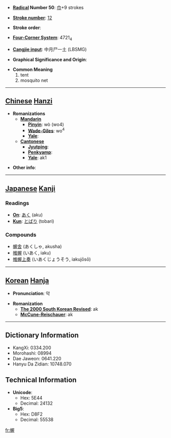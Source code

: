 * '''[[Wiktionary:Chinese radical index| Radical]] Number 50''': [[Wiktionary:Chinese radical index 巾|巾]]+9 strokes

* '''[[Wiktionary:Chinese total strokes index|Stroke number]]''': [[Wiktionary:Chinese total strokes index 12|12]]

* '''Stroke order''': 

* '''[[Wiktionary:Chinese four corner index|Four-Corner System]]''': 4721<sub>4</sub>

* '''[[Wiktionary:Chinese Cangjie index|Cangjie input]]''': 中月尸一土 (LBSMG)

* '''Graphical Significance and Origin''': 

* '''Common Meaning'''
*#tent
*# mosquito net


----

== [[Chinese]] [[Hanzi]] ==

* '''Romanizations'''
** '''[[Mandarin]]'''
*** '''[[Pinyin]]''': wò (wo4)
*** '''[[Wade-Giles]]''': wo<sup>4</sup>
*** '''[[Yale]]''': 
** '''[[Cantonese]]'''
*** '''[[Jyutping]]''':
*** '''[[Penkyamp]]''': 
*** '''[[Yale]]''': ak1

* '''Other info''': 

----

== [[Japanese]] [[Kanji]] ==

===Readings===
* '''[[On]]''': [[あく]] (aku)
* '''[[Kun]]''': [[とばり]] (tobari)
===Compounds===
*[[幄舎]] (あくしゃ, akusha)
*[[帷幄]]	(いあく, iaku)
*[[帷幄上奏]] (いあくじょうそう, iakujōsō)
----

== [[Korean]] [[Hanja]] ==

* '''Pronunciation''': 악

* '''Romanization'''
** '''[[The 2000 South Korean Revised Romanization|The 2000 South Korean Revised]]''': ak
** '''[[McCune-Reischauer]]''': ak

----

== Dictionary Information ==

* KangXi: 0334.200
* Morohashi: 08994
* Dae Jaweon: 0641.220
* Hanyu Da Zidian: 10748.070

== Technical Information ==

* '''Unicode''':
** Hex: 5E44
** Decimal: 24132
* '''Big5''':
** Hex: D8F2
** Decimal: 55538

[[fr:幄]]